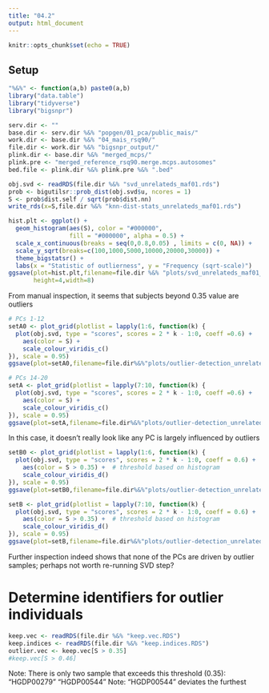 ```yaml
---
title: "04.2"
output: html_document
---
```


```r
knitr::opts_chunk$set(echo = TRUE)
```

## Setup

```r

"%&%" <- function(a,b) paste0(a,b)
library("data.table")
library("tidyverse")
library("bigsnpr")

serv.dir <- ""
base.dir <- serv.dir %&% "popgen/01_pca/public_mais/"
work.dir <- base.dir %&% "04_mais_rsq90/"
file.dir <- work.dir %&% "bigsnpr_output/"
plink.dir <- base.dir %&% "merged_mcps/"
plink.pre <- "merged_reference_rsq90.merge.mcps.autosomes"
bed.file <- plink.dir %&% plink.pre %&% ".bed"

```


```r
obj.svd <- readRDS(file.dir %&% "svd_unrelateds_maf01.rds")
prob <- bigutilsr::prob_dist(obj.svd$u, ncores = 1)
S <- prob$dist.self / sqrt(prob$dist.nn)
write_rds(x=S,file.dir %&% "knn-dist-stats_unrelateds_maf01.rds")
```

```r
hist.plt <- ggplot() +
  geom_histogram(aes(S), color = "#000000",
                 fill = "#000000", alpha = 0.5) +
  scale_x_continuous(breaks = seq(0,0.8,0.05) , limits = c(0, NA)) +
  scale_y_sqrt(breaks=c(100,1000,5000,10000,20000,30000)) +
  theme_bigstatsr() +
  labs(x = "Statistic of outlierness", y = "Frequency (sqrt-scale)")
ggsave(plot=hist.plt,filename=file.dir %&% "plots/svd_unrelateds_maf01_histogram.png",
       height=4,width=8)
```

From manual inspection, it seems that subjects beyond 0.35 value are outliers

```r
# PCs 1-12
setA0 <- plot_grid(plotlist = lapply(1:6, function(k) {
  plot(obj.svd, type = "scores", scores = 2 * k - 1:0, coeff =0.6) +
    aes(color = S) +
    scale_colour_viridis_c()
}), scale = 0.95)
ggsave(plot=setA0,filename=file.dir%&%"plots/outlier-detection_unrelateds_maf01_pc1-12.png",width=8,height=5)

# PCs 14-20
setA <- plot_grid(plotlist = lapply(7:10, function(k) {
  plot(obj.svd, type = "scores", scores = 2 * k - 1:0, coeff =0.6) +
    aes(color = S) +
    scale_colour_viridis_c()
}), scale = 0.95)
ggsave(plot=setA,filename=file.dir%&%"plots/outlier-detection_unrelateds_maf01_pc13-20.png",width=8,height=5)

```

In this case, it doesn't really look like any PC is largely influenced by outliers

```r
setB0 <- plot_grid(plotlist = lapply(1:6, function(k) {
  plot(obj.svd, type = "scores", scores = 2 * k - 1:0, coeff = 0.6) +
    aes(color = S > 0.35) +  # threshold based on histogram
    scale_colour_viridis_d()
}), scale = 0.95)
ggsave(plot=setB0,filename=file.dir%&%"plots/outlier-detection_unrelateds_maf01_pc1-12_threshold-p35.png",width=8,height=5)

setB <- plot_grid(plotlist = lapply(7:10, function(k) {
  plot(obj.svd, type = "scores", scores = 2 * k - 1:0, coeff = 0.6) +
    aes(color = S > 0.35) +  # threshold based on histogram
    scale_colour_viridis_d()
}), scale = 0.95)
ggsave(plot=setB,filename=file.dir%&%"plots/outlier-detection_unrelateds_maf01_pc13-20_threshold-p35.png",width=8,height=5)
```

Further inspection indeed shows that none of the PCs are driven by outlier samples; perhaps not worth re-running SVD step?

# Determine identifiers for outlier individuals

```r
keep.vec <- readRDS(file.dir %&% "keep.vec.RDS")
keep.indices <- readRDS(file.dir %&% "keep.indices.RDS")
outlier.vec <- keep.vec[S > 0.35]
#keep.vec[S > 0.46]
```

Note: There is only two sample that exceeds this threshold (0.35):
"HGDP00279" "HGDP00544"
Note: "HGDP00544" deviates the furthest 

